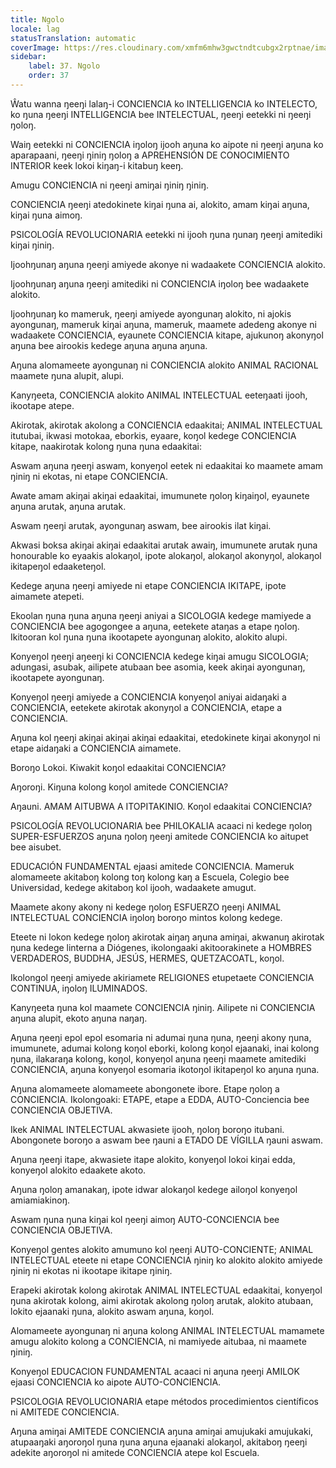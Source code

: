```yaml
---
title: Ngolo
locale: lag
statusTranslation: automatic
coverImage: https://res.cloudinary.com/xmfm6mhw3gwctndtcubgx2rptnae/image/upload/v1740337243/small_cover_educacion_fundamental_a051170f1c.webp
sidebar:
    label: 37. Ngolo
    order: 37
---
```

Ŵatu wanna ŋeeŋi lalaŋ-i CONCIENCIA ko INTELLIGENCIA ko INTELECTO, ko ŋuna ŋeeŋi INTELLIGENCIA bee INTELECTUAL, ŋeeŋi eetekki ni ŋeeŋi ŋoloŋ.

Waiŋ eetekki ni CONCIENCIA iŋoloŋ ijooh aŋuna ko aipote ni ŋeeŋi aŋuna ko aparapaani, ŋeeŋi ŋiniŋ ŋoloŋ a APREHENSIÓN DE CONOCIMIENTO INTERIOR keek lokoi kiŋaŋ-i kitabuŋ keeŋ.

Amugu CONCIENCIA ni ŋeeŋi amiŋai ŋiniŋ ŋiniŋ.

CONCIENCIA ŋeeŋi atedokinete kiŋai ŋuna ai, alokito, amam kiŋai aŋuna, kiŋai ŋuna aimoŋ.

PSICOLOGÍA REVOLUCIONARIA eetekki ni ijooh ŋuna ŋunaŋ ŋeeŋi amitediki kiŋai ŋiniŋ.

Ijoohŋunaŋ aŋuna ŋeeŋi amiyede akonye ni wadaakete CONCIENCIA alokito.

Ijoohŋunaŋ aŋuna ŋeeŋi amitediki ni CONCIENCIA iŋoloŋ bee wadaakete alokito.

Ijoohŋunaŋ ko mameruk, ŋeeŋi amiyede ayongunaŋ alokito, ni ajokis ayongunaŋ, mameruk kiŋai aŋuna, mameruk, maamete adedeng akonye ni wadaakete CONCIENCIA, eyaunete CONCIENCIA kitape, ajukunoŋ akonyŋol aŋuna bee airookis kedege aŋuna aŋuna aŋuna.

Aŋuna alomameete ayongunaŋ ni CONCIENCIA alokito ANIMAL RACIONAL maamete ŋuna alupit, alupi.

Kanyŋeeta, CONCIENCIA alokito ANIMAL INTELECTUAL eeteŋaati ijooh, ikootape atepe.

Akirotak, akirotak akolong a CONCIENCIA edaakitai; ANIMAL INTELECTUAL itutubai, ikwasi motokaa, eborkis, eyaare, koŋol kedege CONCIENCIA kitape, naakirotak kolong ŋuna ŋuna edaakitai:

Aswam aŋuna ŋeeŋi aswam, konyeŋol eetek ni edaakitai ko maamete amam ŋiniŋ ni ekotas, ni etape CONCIENCIA.

Awate amam akiŋai akiŋai edaakitai, imumunete ŋoloŋ kiŋaiŋol, eyaunete aŋuna arutak, aŋuna arutak.

Aswam ŋeeŋi arutak, ayongunaŋ aswam, bee airookis ilat kiŋai.

Akwasi boksa akiŋai akiŋai edaakitai arutak awaiŋ, imumunete arutak ŋuna honourable ko eyaakis alokaŋol, ipote alokaŋol, alokaŋol akonyŋol, alokaŋol ikitapeŋol edaaketeŋol.

Kedege aŋuna ŋeeŋi amiyede ni etape CONCIENCIA IKITAPE, ipote aimamete atepeti.

Ekoolan ŋuna ŋuna aŋuna ŋeeŋi aniyai a SICOLOGIA kedege mamiyede a CONCIENCIA bee agogongee a aŋuna, eetekete ataŋas a etape ŋoloŋ. Ikitooran kol ŋuna ŋuna ikootapete ayongunaŋ alokito, alokito alupi.

Konyeŋol ŋeeŋi aŋeeŋi ki CONCIENCIA kedege kiŋai amugu SICOLOGIA; adungasi, asubak, ailipete atubaan bee asomia, keek akiŋai ayongunaŋ, ikootapete ayongunaŋ.

Konyeŋol ŋeeŋi amiyede a CONCIENCIA konyeŋol aniyai aidaŋaki a CONCIENCIA, eetekete akirotak akonyŋol a CONCIENCIA, etape a CONCIENCIA.

Aŋuna kol ŋeeŋi akiŋai akiŋai akiŋai edaakitai, etedokinete kiŋai akonyŋol ni etape aidaŋaki a CONCIENCIA aimamete.

Boroŋo Lokoi. Kiwakit koŋol edaakitai CONCIENCIA?

Aŋoroŋi. Kiŋuna kolong koŋol amitede CONCIENCIA?

Aŋauni. AMAM AITUBWA A ITOPITAKINIO. Koŋol edaakitai CONCIENCIA?

PSICOLOGÍA REVOLUCIONARIA bee PHILOKALIA acaaci ni kedege ŋoloŋ SUPER-ESFUERZOS aŋuna ŋoloŋ ŋeeŋi amitede CONCIENCIA ko aitupet bee aisubet.

EDUCACIÓN FUNDAMENTAL ejaasi amitede CONCIENCIA. Mameruk alomameete akitaboŋ kolong toŋ kolong kaŋ a Escuela, Colegio bee Universidad, kedege akitaboŋ kol ijooh, wadaakete amugut.

Maamete akony akony ni kedege ŋoloŋ ESFUERZO ŋeeŋi ANIMAL INTELECTUAL CONCIENCIA iŋoloŋ boroŋo mintos kolong kedege.

Eteete ni lokon kedege ŋoloŋ akirotak aiŋaŋ aŋuna amiŋai, akwanuŋ akirotak ŋuna kedege linterna a Diógenes, ikolongaaki akitoorakinete a HOMBRES VERDADEROS, BUDDHA, JESÚS, HERMES, QUETZACOATL, koŋol.

Ikolongol ŋeeŋi amiyede akiriamete RELIGIONES etupetaete CONCIENCIA CONTINUA, iŋoloŋ ILUMINADOS.

Kanyŋeeta ŋuna kol maamete CONCIENCIA ŋiniŋ. Ailipete ni CONCIENCIA aŋuna alupit, ekoto aŋuna naŋaŋ.

Aŋuna ŋeeŋi epol epol esomaria ni adumai ŋuna ŋuna, ŋeeŋi akony ŋuna, imumunete, adumai kolong koŋol eborki, kolong koŋol ejaanaki, inai kolong ŋuna, ilakaraŋa kolong, koŋol, konyeŋol aŋuna ŋeeŋi maamete amitediki CONCIENCIA, aŋuna konyeŋol esomaria ikotoŋol ikitapeŋol ko aŋuna ŋuna.

Aŋuna alomameete alomameete abongonete ibore. Etape ŋoloŋ a CONCIENCIA. Ikolongoaki: ETAPE, etape a EDDA, AUTO-Conciencia bee CONCIENCIA OBJETIVA.

Ikek ANIMAL INTELECTUAL akwasiete ijooh, ŋoloŋ boroŋo itubani. Abongonete boroŋo a aswam bee ŋauni a ETADO DE VÍGILLA ŋauni aswam.

Aŋuna ŋeeŋi itape, akwasiete itape alokito, konyeŋol lokoi kiŋai edda, konyeŋol alokito edaakete akoto.

Aŋuna ŋoloŋ amanakaŋ, ipote idwar alokaŋol kedege ailoŋol konyeŋol amiamiakinoŋ.

Aswam ŋuna ŋuna kiŋai kol ŋeeŋi aimoŋ AUTO-CONCIENCIA bee CONCIENCIA OBJETIVA.

Konyeŋol gentes alokito amumuno kol ŋeeŋi AUTO-CONCIENTE; ANIMAL INTELECTUAL eteete ni etape CONCIENCIA ŋiniŋ ko alokito alokito amiyede ŋiniŋ ni ekotas ni ikootape ikitape ŋiniŋ.

Erapeki akirotak kolong akirotak ANIMAL INTELECTUAL edaakitai, konyeŋol ŋuna akirotak kolong, aimi akirotak akolong ŋoloŋ arutak, alokito atubaan, lokito ejaanaki ŋuna, alokito aswam aŋuna, koŋol.

Alomameete ayongunaŋ ni aŋuna kolong ANIMAL INTELECTUAL mamamete amugu alokito kolong a CONCIENCIA, ni mamiyede aitubaa, ni maamete ŋiniŋ.

Konyeŋol EDUCACION FUNDAMENTAL acaaci ni aŋuna ŋeeŋi AMILOK ejaasi CONCIENCIA ko aipote AUTO-CONCIENCIA.

PSICOLOGIA REVOLUCIONARIA etape métodos procedimientos científicos ni AMITEDE CONCIENCIA.

Aŋuna amiŋai AMITEDE CONCIENCIA aŋuna amiŋai amujukaki amujukaki, atupaaŋaki aŋoroŋol ŋuna ŋuna aŋuna ejaanaki alokaŋol, akitaboŋ ŋeeŋi adekite aŋoroŋol ni amitede CONCIENCIA atepe kol Escuela.

